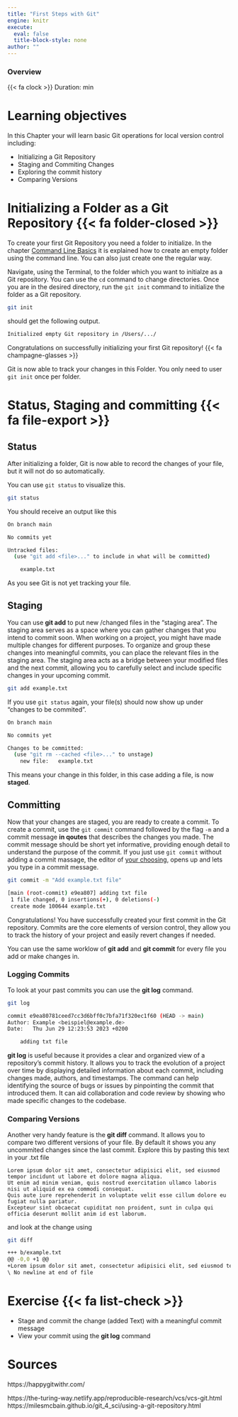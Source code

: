 ```yaml
---
title: "First Steps with Git"
engine: knitr
execute:
  eval: false
  title-block-style: none
author: ""
---
```


::: callout-note
### Overview

{{< fa clock >}} Duration:  min
:::

# Learning objectives

In this Chapter your will learn basic Git operations for local version control including:

-   Initializing a Git Repository
-   Staging and Commiting Changes
-   Exploring the commit history
-   Comparing Versions

# Initializing a Folder as a Git Repository {{< fa folder-closed >}}

To create your first Git Repository you need a folder to initialize. In the chapter [Command Line Basics](command-line.qmd) it is explained how to create an empty folder using the command line. You can also just create one the regular way.

Navigate, using the Terminal, to the folder which you want to initialze as a Git repository. 
You can use the `cd` command to change directories. Once you are in the desired directory, run the `git init` command to initialize the folder as a Git repository. 

```bash
git init
```

should get the following output.

```bash
Initialized empty Git repository in /Users/.../
```

Congratulations on successfully initializing your first Git repository! {{< fa champagne-glasses >}} 

Git is now able to track your changes in this Folder. You only need to user `git init` once per folder. 


# Status, Staging and committing {{< fa file-export >}}

## Status

After initializing a folder, Git is now able to record the changes of your file, but it will not do so automatically.

You can use `git status` to visualize this.

```bash
git status
```

You should receive an output like this

```bash
On branch main

No commits yet

Untracked files:
  (use "git add <file>..." to include in what will be committed)

	example.txt
```

As you see Git is not yet tracking your file. 

## Staging
You can use  **git add** to put new /changed files in the "staging area".
The staging area serves as a space where you can gather changes that you intend to commit soon.
When working on a project, you might have made multiple changes for different purposes. 
To organize and group these changes into meaningful commits, you can place the relevant files in the staging area. 
The staging area acts as a bridge between your modified files and the next commit, allowing you to carefully select and include specific changes in your upcoming commit.

```bash
git add example.txt
```

If you use `git status` again, your file(s) should now show up under "changes to be commited".

```bash
On branch main

No commits yet

Changes to be committed:
  (use "git rm --cached <file>..." to unstage)
	new file:   example.txt
```

This means your change in this folder, in this case adding a file, is now **staged**.



## Committing

Now that your changes are staged, you are ready to create a commit. To create a commit, use the `git commit` command followed by the flag `-m` and a commit message **in qoutes** that describes the changes you made.
The commit message should be short yet informative, providing enough detail to understand the purpose of the commit. 
If you just use `git commit` without adding a commit massage, the editor of [your choosing](Setting up Git.qmd), opens up and lets you type in a commit message.

```bash
git commit -m "Add example.txt file"
```

```bash
[main (root-commit) e9ea807] adding txt file
 1 file changed, 0 insertions(+), 0 deletions(-)
 create mode 100644 example.txt
```

Congratulations! You have successfully created your first commit in the Git repository. 
Commits are the core elements of version control, they allow you to track the history of your project and easily revert changes if needed.

You can use the same worklow of **git add** and **git commit** for every file you add or make changes in.

### Logging Commits

To look at your past commits you can use the **git log** command.

```bash
git log
```

```bash
commit e9ea80781ceed7cc3d6bff0c7bfa71f320ec1f60 (HEAD -> main)
Author: Example <beispiel@example.de>
Date:   Thu Jun 29 12:23:53 2023 +0200

    adding txt file
```

**git log** is useful because it provides a clear and organized view of a repository's commit history. 
It allows you to track the evolution of a project over time by displaying detailed information about each commit, including changes made, authors, and timestamps. 
The command can help identifying the source of bugs or issues by pinpointing the commit that introduced them. 
It can aid collaboration and code review by showing who made specific changes to the codebase.


### Comparing Versions
Another very handy feature is the **git diff** command.
It allows you to compare two different versions of your file. 
By default it shows you any uncommited changes since the last commit. 
Explore this by pasting this text in your .txt file
```
Lorem ipsum dolor sit amet, consectetur adipisici elit, sed eiusmod tempor incidunt ut labore et dolore magna aliqua. 
Ut enim ad minim veniam, quis nostrud exercitation ullamco laboris nisi ut aliquid ex ea commodi consequat. 
Quis aute iure reprehenderit in voluptate velit esse cillum dolore eu fugiat nulla pariatur. 
Excepteur sint obcaecat cupiditat non proident, sunt in culpa qui officia deserunt mollit anim id est laborum.
```
and look at the change using


```bash
git diff
```
```bash
+++ b/example.txt
@@ -0,0 +1 @@
+Lorem ipsum dolor sit amet, consectetur adipisici elit, sed eiusmod tempor incidunt ut labore et dolore magna aliqua. Ut enim ad minim veniam, quis nostrud exercitation ullamco laboris nisi ut aliquid ex ea commodi consequat. Quis aute iure reprehenderit in voluptate velit esse cillum dolore eu fugiat nulla pariatur. Excepteur sint obcaecat cupiditat non proident, sunt in culpa qui officia deserunt mollit anim id est laborum.
\ No newline at end of file
```


# Exercise {{< fa list-check >}} 
- Stage and commit the change (added Text) with a meaningful commit message
- View your commit using the **git log** command


# Sources 
https://happygitwithr.com/ 

https://the-turing-way.netlify.app/reproducible-research/vcs/vcs-git.html
https://milesmcbain.github.io/git_4_sci/using-a-git-repository.html
